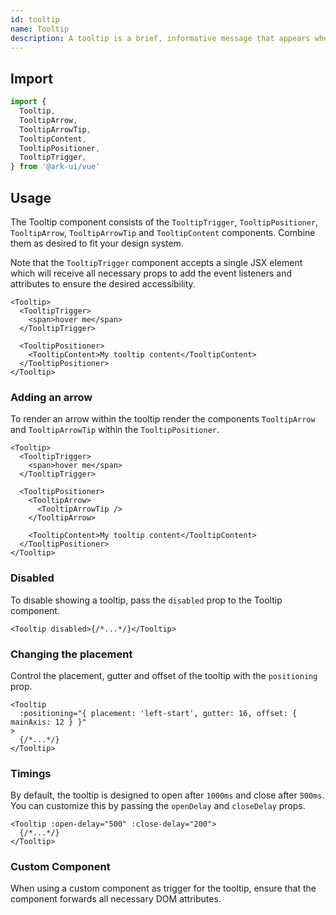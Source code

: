 ```yaml
---
id: tooltip
name: Tooltip
description: A tooltip is a brief, informative message that appears when a user interacts with an element. Tooltips are usually initiated when a button is focused or hovered.
---
```


## Import

```ts
import {
  Tooltip,
  TooltipArrow,
  TooltipArrowTip,
  TooltipContent,
  TooltipPositioner,
  TooltipTrigger,
} from '@ark-ui/vue'
```

## Usage

The Tooltip component consists of the `TooltipTrigger`, `TooltipPositioner`, `TooltipArrow`,
`TooltipArrowTip` and `TooltipContent` components. Combine them as desired to fit your design
system.

Note that the `TooltipTrigger` component accepts a single JSX element which will receive all
necessary props to add the event listeners and attributes to ensure the desired accessibility.

```tsx
<Tooltip>
  <TooltipTrigger>
    <span>hover me</span>
  </TooltipTrigger>

  <TooltipPositioner>
    <TooltipContent>My tooltip content</TooltipContent>
  </TooltipPositioner>
</Tooltip>
```

### Adding an arrow

To render an arrow within the tooltip render the components `TooltipArrow` and `TooltipArrowTip`
within the `TooltipPositioner`.

```tsx {7-9}
<Tooltip>
  <TooltipTrigger>
    <span>hover me</span>
  </TooltipTrigger>

  <TooltipPositioner>
    <TooltipArrow>
      <TooltipArrowTip />
    </TooltipArrow>

    <TooltipContent>My tooltip content</TooltipContent>
  </TooltipPositioner>
</Tooltip>
```

### Disabled

To disable showing a tooltip, pass the `disabled` prop to the Tooltip component.

```tsx
<Tooltip disabled>{/*...*/}</Tooltip>
```

### Changing the placement

Control the placement, gutter and offset of the tooltip with the `positioning` prop.

```tsx
<Tooltip
  :positioning="{ placement: 'left-start', gutter: 16, offset: { mainAxis: 12 } }"
>
  {/*...*/}
</Tooltip>
```

### Timings

By default, the tooltip is designed to open after `1000ms` and close after `500ms`. You can
customize this by passing the `openDelay` and `closeDelay` props.

```tsx
<Tooltip :open-delay="500" :close-delay="200">
  {/*...*/}
</Tooltip>
```

### Custom Component

When using a custom component as trigger for the tooltip, ensure that the component forwards all
necessary DOM attributes.
